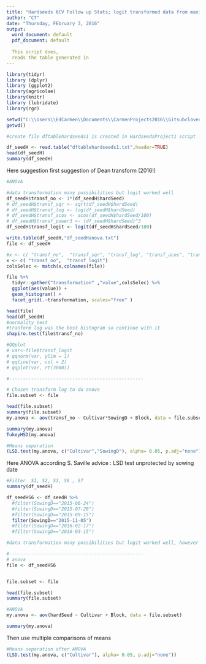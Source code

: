 ```yaml
---
title: "Hardseeds 6CV Follow up Stats; logit transformed data from maximum (total )hardseeds (round 1)  "
author: "CT"
date: "Thursday, FEbruary 3, 2016"
output:
  word_document: default
  pdf_document: default
  
  This script does,
  reads the table generated in 
---
```


```r
library(tidyr)
library (dplyr)
library (ggplot2)
library(agricolae)
library(knitr)
library (lubridate)
library(rgr)
```


```r
setwd("C:\\Users\\EdCarmen\\Documents\\CarmenProjects2016\\Gitsubclover\\Hardseeds")
getwd()

#create file dftablehardseeds1 is created in HardseedsProject1 script

df_seedH <- read.table("dftablehardseeds1.txt",header=TRUE)
head(df_seedH)
summary(df_seedH)


```



 Here suggestion first suggestion of Dean transform (2016!)

```r

#ANOVA

#data transformation many possibilities but logit worked well 
df_seedH$transf_no <- 1*(df_seedH$hardSeed)
# df_seedH$transf_sqr <- sqrt(df_seedH$hardSeed)
# df_seedH$transf_log <- log(df_seedH$hardSeed)
# df_seedH$transf_acos <- acos(df_seedH$hardSeed/100)
# df_seedH$transf_power3 <- (df_seedH$hardSeed)^3
df_seedH$transf_logit <- logit(df_seedH$hardSeed/100)

write.table(df_seedH,"df_seedHanova.txt")
file <- df_seedH

#x <- c( "transf_no",  "transf_sqr", "transf_log", "transf_acos", "transf_power3")
x <- c( "transf_no",  "transf_logit")
colsSelec <- match(x,colnames(file))

file %>%
  tidyr::gather("transformation" ,"value",colsSelec) %>%
  ggplot(aes(value)) + 
  geom_histogram() +
  facet_grid(.~transformation, scales="free" )

head(file)
head(df_seedH)
#normality test
#tranform log was the best histogram so continue with it 
shapiro.test(file$transf_no)

#QQplot
# var<-file$transf_logit
# qqnorm(var, ylim = 1)
# qqline(var, col = 2)
# qqplot(var, rt(3000))

#-------------------------------------------------

# Chosen transform log to do anova 
file.subset <- file 

head(file.subset)
summary(file.subset)
my.anova <- aov(transf_no ~ Cultivar*SowingD + Block, data = file.subset)

summary(my.anova)
TukeyHSD(my.anova)

#Means separation 
(LSD.test(my.anova, c("Cultivar","SowingD"), alpha= 0.05, p.adj="none")) 


```

Here ANOVA according S. Saville advice : LSD test unprotected by sowing date 

```r
#Filter  S1, S2, S3, S6 , S7 
summary(df_seedH)

df_seedHS6 <- df_seedH %>%
  #filter(SowingD=="2015-06-24")
  #filter(SowingD=="2015-07-28")
  #filter(SowingD=="2015-09-15")
  filter(SowingD=="2015-11-05")
  #filter(SowingD=="2016-02-17")
  #filter(SowingD=="2016-03-15")

#data transformation many possibilities but logit worked well, however little difference between real and transformed numbers 

#-------------------------------------------------
# anova 
file <- df_seedHS6


file.subset <- file 

head(file.subset)
summary(file.subset)


```

```r
#ANOVA
my.anova <- aov(hardSeed ~ Cultivar + Block, data = file.subset)

summary(my.anova)
```

Then use multiple comparisons of means
```r
#Means separation after ANOVA
(LSD.test(my.anova, c("Cultivar"), alpha= 0.05, p.adj="none")) 
```


